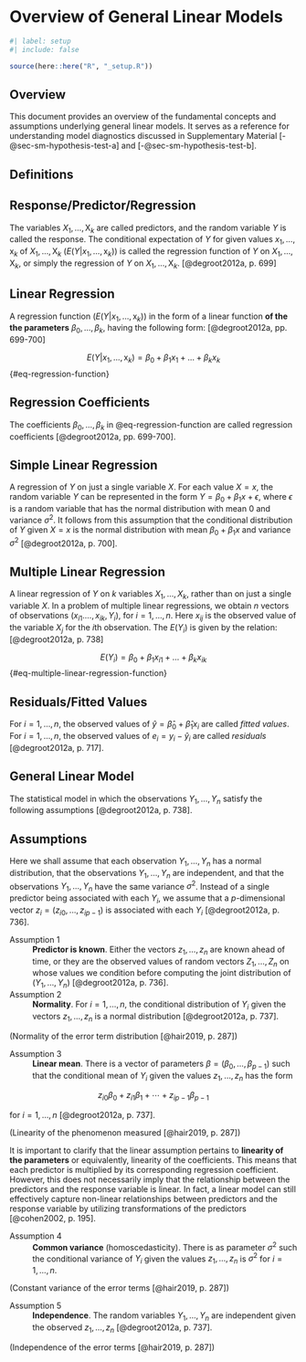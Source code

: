 <!-- %:::% .common h1 begin %:::% -->
# Overview of General Linear Models {#sec-sm-linear-models}
<!-- %:::% .common h1 end %:::% -->

```r
#| label: setup
#| include: false

source(here::here("R", "_setup.R"))
```

## Overview

This document provides an overview of the fundamental concepts and assumptions underlying general linear models. It serves as a reference for understanding model diagnostics discussed in Supplementary Material [-@sec-sm-hypothesis-test-a] and [-@sec-sm-hypothesis-test-b].

## Definitions

::: {#def-response-predictor-regression}
## Response/Predictor/Regression

The variables $X_{1}, \dots, \text{X}_{k}$ are called predictors, and the random variable $Y$ is called the response. The conditional expectation of $Y$ for given values $x_{1}, \dots, \text{x}_{k}$ of $X_{1}, \dots, \text{X}_{k}$ ($E(Y|x_{1}, \dots, \text{x}_{k})$) is called the regression function of $Y$ on $X_{1}, \dots, \text{X}_{k}$, or simply the regression of $Y$ on $X_{1}, \dots, \text{X}_{k}$. [@degroot2012a, p. 699]
:::

::: {#def-linear-regression}
## Linear Regression

A regression function ($E(Y|x_{1}, \dots, \text{x}_{k})$) in the form of a linear function **of the the parameters** $\beta_{0}, \dots, \beta_{k}$, having the following form: [@degroot2012a, pp. 699-700]

$$
E(Y|x_{1}, \dots, \text{x}_{k}) = \beta_{0} + \beta_{1} x_{1} + \dots + \beta_{k} x_{k}
$$ {#eq-regression-function}
:::

::: {#def-regression-coefficients}
## Regression Coefficients

The coefficients $\beta_{0}, \dots, \beta_{k}$ in @eq-regression-function are called regression coefficients [@degroot2012a, pp. 699-700].
:::

::: {#def-simple-linear-regression}
## Simple Linear Regression

A regression of $Y$ on just a single variable $X$. For each value $X = x$, the random variable $Y$ can be represented in the form $Y = \beta_{0} + \beta_{1}x + \epsilon$, where $\epsilon$ is a random variable that has the normal distribution with mean $0$ and variance $\sigma^{2}$. It follows from this assumption that the conditional distribution of $Y$ given $X = x$ is the normal distribution with mean $\beta_{0} + \beta_{1}x$ and variance $\sigma^{2}$ [@degroot2012a, p. 700].
:::

::: {#def-multiple-linear-regression}
## Multiple Linear Regression

A linear regression of $Y$ on $k$ variables $X_{1}, \dots, X_{k}$, rather than on just a single variable $X$. In a problem of multiple linear regressions, we obtain $n$ vectors of observations ($x_{i1}. \dots, x_{ik}, Y_{i}$), for $i = 1, \dots, n$. Here $x_{ij}$ is the observed value of the variable $X_{j}$ for the $i$th observation. The $E(Y_{i})$ is given by the relation: [@degroot2012a, p. 738]

$$
E(Y_{i}) = \beta_{0} + \beta_{1} x_{i1} + \dots + \beta_{k} x_{ik}
$$  {#eq-multiple-linear-regression-function}
:::

::: {#def-residuals-fitted-values}
## Residuals/Fitted Values

For $i = 1, \dots, n$, the observed values of $\hat{y} = \hat{\beta}_{0} + \hat{\beta}_{1} x_{i}$ are called _fitted values_. For $i = 1, \dots, n$, the observed values of $e_{i} = y_{i} - \hat{y}_{i}$ are called _residuals_ [@degroot2012a, p. 717].
:::

::: {#def-general-linear-model}
## General Linear Model

The statistical model in which the observations $Y_{1}, \dots, Y_{n}$ satisfy the following assumptions [@degroot2012a, p. 738].
:::

## Assumptions

Here we shall assume that each observation $Y_{1}, \dots, Y_{n}$ has a normal distribution, that the observations $Y_{1}, \dots, Y_{n}$ are independent, and that the observations $Y_{1}, \dots, Y_{n}$ have the same variance $\sigma^{2}$. Instead of a single predictor being associated with each $Y_{i}$, we assume that a $p$-dimensional vector $z_{i} = (z_{i0}, \dots, z_{ip - 1})$ is associated with each $Y_{i}$ [@degroot2012a, p. 736].

Assumption 1
: **Predictor is known**. Either the vectors $z_{1}, \dots , z_{n}$ are known ahead of time, or they are the observed values of random vectors $Z_{1}, \dots , Z_{n}$ on whose values we condition before computing the joint distribution of ($Y_{1}, \dots , Y_{n}$) [@degroot2012a, p. 736].

Assumption 2
: **Normality**. For $i = 1, \dots, n$, the conditional distribution of $Y_{i}$ given the vectors $z_{1}, \dots , z_{n}$ is a normal distribution [@degroot2012a, p. 737].

(Normality of the error term distribution [@hair2019, p. 287])

Assumption 3
: **Linear mean**. There is a vector of parameters  $\beta = (\beta_{0}, \dots, \beta_{p - 1})$ such that the conditional mean of $Y_{i}$ given the values $z_{1}, \dots , z_{n}$ has the form

$$
z_{i0} \beta_{0} + z_{i1} \beta_{1} + \cdots + z_{ip - 1} \beta_{p - 1}
$$

for $i = 1, \dots, n$ [@degroot2012a, p. 737].

(Linearity of the phenomenon measured [@hair2019, p. 287])

::: {.callout-warning}
It is important to clarify that the linear assumption pertains to **linearity of the parameters** or equivalently, linearity of the coefficients. This means that each predictor is multiplied by its corresponding regression coefficient. However, this does not necessarily imply that the relationship between the predictors and the response variable is linear. In fact, a linear model can still effectively capture non-linear relationships between predictors and the response variable by utilizing transformations of the predictors [@cohen2002, p. 195].
:::

Assumption 4
: **Common variance** (homoscedasticity). There is as parameter $\sigma^{2}$ such the conditional variance of $Y_{i}$ given the values $z_{1}, \dots , z_{n}$ is $\sigma^{2}$ for $i = 1, \dots, n$.

(Constant variance of the error terms [@hair2019, p. 287])

Assumption 5
: **Independence**. The random variables $Y_{1}, \dots , Y_{n}$ are independent given the observed $z_{1}, \dots , z_{n}$ [@degroot2012a, p. 737].

(Independence of the error terms [@hair2019, p. 287])
